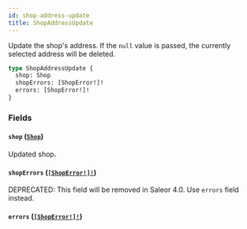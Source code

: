 ```yaml
---
id: shop-address-update
title: ShopAddressUpdate
---
```


Update the shop's address. If the `null` value is passed, the currently selected address will be deleted.

```graphql
type ShopAddressUpdate {
  shop: Shop
  shopErrors: [ShopError!]!
  errors: [ShopError!]!
}
```

### Fields

#### `shop` ([`Shop`](/developer/api-reference/objects/shop))

Updated shop.

#### `shopErrors` ([`[ShopError!]!`](/developer/api-reference/objects/shop-error))

<span class="badge badge--warning">DEPRECATED: This field will be removed in Saleor 4.0. Use `errors` field instead.</span>

#### `errors` ([`[ShopError!]!`](/developer/api-reference/objects/shop-error))
